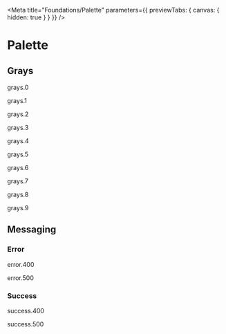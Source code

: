 

<Meta
    title="Foundations/Palette"
    parameters={{ previewTabs: { canvas: { hidden: true } } }}
/>

# Palette

## Grays

<Row>
    <Col sm={12} lg={6} align="center">
        <div
            className="paletteColour"
            style={{ width: '100%', height: '100%', backgroundColor: grays[0] }}
        ></div>
    </Col>
    <Col sm={12} lg={6} align="center">
        <p>grays.0</p>
    </Col>
</Row>

<Row>
    <Col sm={12} lg={6} align="center">
        <div
            className="paletteColour"
            style={{ width: '100%', height: '100%', backgroundColor: grays[1] }}
        ></div>
    </Col>
    <Col sm={12} lg={6} align="center">
        <p>grays.1</p>
    </Col>
</Row>

<Row>
    <Col sm={12} lg={6} align="center">
        <div
            className="paletteColour"
            style={{ width: '100%', height: '100%', backgroundColor: grays[2] }}
        ></div>
    </Col>
    <Col sm={12} lg={6} align="center">
        <p>grays.2</p>
    </Col>
</Row>

<Row>
    <Col sm={12} lg={6} align="center">
        <div
            className="paletteColour"
            style={{ width: '100%', height: '100%', backgroundColor: grays[3] }}
        ></div>
    </Col>
    <Col sm={12} lg={6} align="center">
        <p>grays.3</p>
    </Col>
</Row>

<Row>
    <Col sm={12} lg={6} align="center">
        <div
            className="paletteColour"
            style={{ width: '100%', height: '100%', backgroundColor: grays[4] }}
        ></div>
    </Col>
    <Col sm={12} lg={6} align="center">
        <p>grays.4</p>
    </Col>
</Row>

<Row>
    <Col sm={12} lg={6} align="center">
        <div
            className="paletteColour"
            style={{ width: '100%', height: '100%', backgroundColor: grays[5] }}
        ></div>
    </Col>
    <Col sm={12} lg={6} align="center">
        <p>grays.5</p>
    </Col>
</Row>

<Row>
    <Col sm={12} lg={6} align="center">
        <div
            className="paletteColour"
            style={{ width: '100%', height: '100%', backgroundColor: grays[6] }}
        ></div>
    </Col>
    <Col sm={12} lg={6} align="center">
        <p>grays.6</p>
    </Col>
</Row>

<Row>
    <Col sm={12} lg={6} align="center">
        <div
            className="paletteColour"
            style={{ width: '100%', height: '100%', backgroundColor: grays[7] }}
        ></div>
    </Col>
    <Col sm={12} lg={6} align="center">
        <p>grays.7</p>
    </Col>
</Row>

<Row>
    <Col sm={12} lg={6} align="center">
        <div
            className="paletteColour"
            style={{ width: '100%', height: '100%', backgroundColor: grays[8] }}
        ></div>
    </Col>
    <Col sm={12} lg={6} align="center">
        <p>grays.8</p>
    </Col>
</Row>

<Row>
    <Col sm={12} lg={6} align="center">
        <div
            className="paletteColour"
            style={{ width: '100%', height: '100%', backgroundColor: grays[9] }}
        ></div>
    </Col>
    <Col sm={12} lg={6} align="center">
        <p>grays.9</p>
    </Col>
</Row>

## Messaging

### Error

<Row>
    <Col sm={12} lg={6} align="center">
        <div
            className="paletteColour"
            style={{
                width: '100%',
                height: '100%',
                backgroundColor: error[400],
            }}
        ></div>
    </Col>
    <Col sm={12} lg={6} align="center">
        <p>error.400</p>
    </Col>
</Row>

<Row>
    <Col sm={12} lg={6} align="center">
        <div
            className="paletteColour"
            style={{
                width: '100%',
                height: '100%',
                backgroundColor: error[500],
            }}
        ></div>
    </Col>
    <Col sm={12} lg={6} align="center">
        <p>error.500</p>
    </Col>
</Row>

### Success

<Row>
    <Col sm={12} lg={6} align="center">
        <div
            className="paletteColour"
            style={{
                width: '100%',
                height: '100%',
                backgroundColor: success[400],
            }}
        ></div>
    </Col>
    <Col sm={12} lg={6} align="center">
        <p>success.400</p>
    </Col>
</Row>

<Row>
    <Col sm={12} lg={6} align="center">
        <div
            className="paletteColour"
            style={{
                width: '100%',
                height: '100%',
                backgroundColor: success[500],
            }}
        ></div>
    </Col>
    <Col sm={12} lg={6} align="center">
        <p>success.500</p>
    </Col>
</Row>
